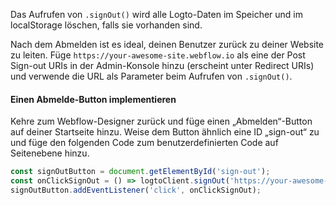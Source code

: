 Das Aufrufen von `.signOut()` wird alle Logto-Daten im Speicher und im localStorage löschen, falls sie vorhanden sind.

Nach dem Abmelden ist es ideal, deinen Benutzer zurück zu deiner Website zu leiten. Füge `https://your-awesome-site.webflow.io` als eine der Post Sign-out URIs in der Admin-Konsole hinzu (erscheint unter Redirect URIs) und verwende die URL als Parameter beim Aufrufen von `.signOut()`.

#### Einen Abmelde-Button implementieren

Kehre zum Webflow-Designer zurück und füge einen „Abmelden“-Button auf deiner Startseite hinzu. Weise dem Button ähnlich eine ID „sign-out“ zu und füge den folgenden Code zum benutzerdefinierten Code auf Seitenebene hinzu.

```js
const signOutButton = document.getElementById('sign-out');
const onClickSignOut = () => logtoClient.signOut('https://your-awesome-site.webflow.io');
signOutButton.addEventListener('click', onClickSignOut);
```
